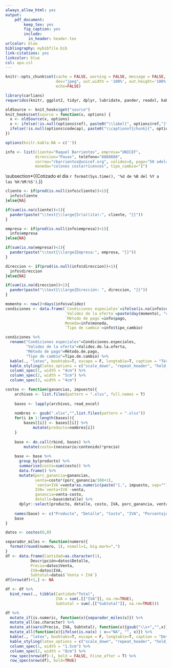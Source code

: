 ```yaml
---
always_allow_html: yes
output: 
    pdf_document:
        keep_tex: yes
        fig_caption: yes
        include:
          in_header: header.tex
urlcolor: blue
bibliography: mybibfile.bib
link-citations: yes
linkcolor: blue
csl: apa.csl
---
```


\pagenumbering{gobble}
\cleardoublepage

\newpage

```r
knitr::opts_chunk$set(cache = FALSE, warning = FALSE, message = FALSE, dpi=1000,
                      dev="jpeg", out.width = '100%', out.height='100%', fig.pos="!h",
                      echo=FALSE)

library(carlians)
requeridos(knitr, ggplot2, tidyr, dplyr, lubridate, pander, readxl, kableExtra)

oldSource <- knit_hooks$get("source")
knit_hooks$set(source = function(x, options) {
  x <- oldSource(x, options)
  x <- ifelse(!is.null(options$ref), paste0("\\label{", options$ref,"}", x), x)
  ifelse(!is.null(options$codecap), paste0("\\captionof{chunk}{", options$codecap,"}", x), x)
})

options(knitr.kable.NA = c(''))
```

```r
info <- list(cliente="Raquel Barrientos", empresa="UNICEF", 
             direccion="Pavas", teléfono="8888888", 
             correo="rbarrientos@unicef.org", validez=8, pago="50 adelantado y 50 contra entrega", condiciones_especiales="Puede haber alguna",
             moneda="colones costarricences", tipo_cambio="1")
```

\positiontextbox[]{1cm}{2.5cm}{\huge{\textbf{\textcolor{white}{César Gamboa Sanabria}}}}

\positiontextbox[]{1cm}{3.25cm}{\Large{\textbf{\textcolor{white}{Analista de datos}}}}

\positiontextbox[]{12.5cm}{1.5cm}{\LARGE{\textbf{\textcolor{white}{Cotización de servicios}}}}

\subsection*{\Large{Cotizado el día `r format(Sys.time(), '%d de %B del %Y a las %H:%M:%S')`.}}

\subsection*{\Large{Presupuesto para:}}

```r
cliente <- if(prod(is.null(info$cliente))<1){
  info$cliente
}else{NA}
```

```r
if(sum(is.na(cliente))<1){
  pander(paste("\\text{\\large{Sr(a)(ita):", cliente, "}}"))
}
```


```r
empresa <- if(prod(is.null(info$empresa))<1){
  info$empresa
}else{NA}
```

```r
if(sum(is.na(empresa))<1){
  pander(paste("\\text{\\large{Empresa:", empresa, "}}"))
}
```


```r
direccion <- if(prod(is.null(info$direccion))<1){
  info$direccion
}else{NA}
```

```r
if(sum(is.na(direccion))<1){
  pander(paste("\\text{\\large{Dirección: ", direccion, "}}"))
}
```

\text{\large{Teléfono: `r info$teléfono` | Correo electrónico: `r info$correo`}}

```r
momento <- now()+days(info$validez)
condiciones <- data.frame(`Condiciones especiales`=ifelse(is.na(info$condiciones_especiales), "Ninguna", info$condiciones_especiales),
                          `Validez de la oferta`=paste(day(momento), "de", month(momento, label = TRUE, abbr=FALSE), "del", year(momento), "a las", paste(hour(momento),":",minute(momento), ":", round(second(momento),0), sep="")),
                          `Método de pago`=info$pago,
                          Moneda=info$moneda,
                          `Tipo de cambio`=info$tipo_cambio)

condiciones %>% 
  rename("Condiciones especiales"=Condiciones.especiales,
         "Validez de la oferta"=Validez.de.la.oferta,
         "Método de pago"=Método.de.pago,
         "Tipo de cambio"=Tipo.de.cambio) %>% 
  kable(., "latex", booktabs=T, escape = F, longtable=T, caption = "Términos y condiciones", linesep="") %>% 
  kable_styling(latex_options = c("scale_down", "repeat_header", "hold_position"), repeat_header_text = "(cont.)", full_width = T, font_size = 9) %>% 
  column_spec(1, width = "4cm") %>% 
  column_spec(2, width = "5cm") %>% 
  column_spec(3, width = "4cm")
```

```r
costos <- function(ganancias, impuesto){
    archivos <- list.files(pattern = ".xlsx", full.names = T)
    
    bases <- lapply(archivos, read_excel)
    
    nombres <- gsub(".xlsx","",list.files(pattern = ".xlsx"))
    for(i in 1:length(bases)){
        bases[[i]] <- bases[[i]] %>% 
            mutate(producto=nombres[i])
    }
    
    base <- do.call(rbind, bases) %>% 
        mutate(costo=(necesario/contenido)*precio)
    
    base <- base %>% 
      group_by(producto) %>% 
      summarise(costo=sum(costo)) %>% 
      data.frame() %>% 
      mutate(porc_ganancia=ganancias,
             venta=costo*(porc_ganancia/100+1),
             `venta+IVA`=venta*as.numeric(paste("1.", impuesto, sep="")),
             IVA=`venta+IVA`-venta,
             ganancia=venta-costo,
             detalle=base$detalle) %>% 
      dplyr::select(producto, detalle, costo, IVA, porc_ganancia, venta, `venta+IVA`, ganancia)
    
    names(base) <- c("Producto", "Detalle", "Costo", "IVA", "Porcentaje de ganancia", "Venta", "Venta + IVA", "Ganancia")
    base
}

datos <- costos(0,0)
```

```r
separador_miles <- function(numero){
  format(round(numero, 1), nsmall=1, big.mark=",")
}
df <- data.frame(Cantidad=as.character(1), 
           Descripción=datos$Detalle,
           Precio=datos$Venta,
           IVA=datos$IVA,
           Subtotal=datos$`Venta + IVA`) 
df[nrow(df)+1,] <- NA

df <- df %>% 
  bind_rows(., tibble(Cantidad="Total",
                      IVA = sum(.[["IVA"]], na.rm=TRUE),
                      Subtotal = sum(.[["Subtotal"]], na.rm=TRUE)))

df %>% 
  mutate_if(is.numeric, function(x){separador_miles(x)}) %>% 
  mutate_all(as.character) %>% 
  mutate_at(vars(Precio, IVA, Subtotal), function(x){gsub("\\s+","",x)}) %>% 
  mutate_all(function(x){ifelse(is.na(x) | x=="NA", "", x)}) %>% 
  kable(., "latex", booktabs=T, escape = F, longtable=T, caption = "Detalle de la cotización") %>% 
  kable_styling(latex_options = c("scale_down", "repeat_header", "hold_position"), repeat_header_text = "(cont.)", full_width = T, font_size = 9) %>% 
  column_spec(1, width = "1.5cm") %>% 
  column_spec(2, width = "8cm") %>% 
  row_spec(nrow(df)-1, bold = FALSE, hline_after = T) %>% 
  row_spec(nrow(df), bold=TRUE)
```

\text{\large{Gracias por su confianza.}}